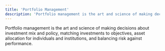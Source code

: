 ```yaml
---
title: 'Portfolio Management'
description: 'Portfolio management is the art and science of making decisions about investment mix and policy, matching investments to objectives, asset allocation for individuals and institutions, and balancing risk against performance.'
---
```


Portfolio management is the art and science of making decisions about investment mix and policy, matching investments to objectives, asset allocation for individuals and institutions, and balancing risk against performance.